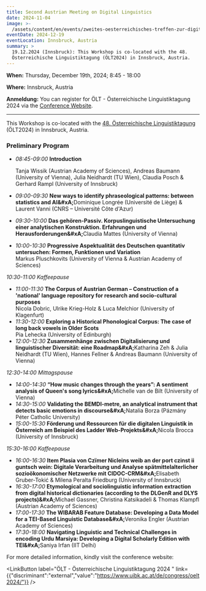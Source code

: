 ```yaml
---
title: Second Austrian Meeting on Digital Linguistics
date: 2024-11-04
image: >-
  /assets/content/en/events/zweites-oesterreichisches-treffen-zur-digitalen-linguistik/image.png
eventDate: 2024-12-19
eventLocation: Innsbruck, Austria
summary: >
  19.12.2024 (Innsbruck): This Workshop is co-located with the 48.
  Österreichische Linguistiktagung (ÖLT2024) in Innsbruck, Austria.
---
```

**When:** Thursday, December 19th, 2024; 8:45 - 18:00

**Where:** Innsbruck, Austria

**Anmeldung:** You can register for ÖLT - Österreichische Linguistiktagung 2024 via the [Conference Website](https://www.uibk.ac.at/de/congress/oelt2024/anmeldung/).

---

This Workshop is co-located with the [48. Österreichische Linguistiktagung](https://www.uibk.ac.at/de/congress/oelt2024/) (ÖLT2024) in Innsbruck, Austria.

### Preliminary Program

* *08:45-09:00* **Introduction**

  Tanja Wissik (Austrian Academy of Sciences), Andreas Baumann (University of Vienna), Julia Neidhardt (TU Wien), Claudia Posch & Gerhard Rampl (University of Innsbruck)
* *09:00-09:30* **New ways to identify phraseological patterns: between statistics and AI\&#xA;**&#x44;ominique Longrée (Université de Liège) & Laurent Vanni (CNRS – Université Côte d'Azur)
* *09:30-10:00* **Das gehören-Passiv. Korpuslinguistische Untersuchung einer analytischen Konstruktion. Erfahrungen und Herausforderungen\&#xA;**&#x43;laudia Mattes (University of Vienna)
* *10:00-10:30* **Progressive Aspektualität des Deutschen quantitativ untersuchen: Formen, Funktionen und Variation** \
  Markus Pluschkovits (University of Vienna & Austrian Academy of Sciences)

*10:30-11:00 Kaffeepause*

* *11:00-11:30* **The Corpus of Austrian German – Construction of a 'national' language repository for research and socio-cultural purposes** \
  Nicola Dobric, Ulrike Krieg-Holz & Luca Melchior (University of Klagenfurt)
* *11:30-12:00* **Exploring a Historical Phonological Corpus: The case of long back vowels in Older Scots** \
  Pia Lehecka (University of Edinburgh)
* *12:00-12:30* **Zusammenhänge zwischen Digitalisierung und linguistischer Diversität: eine Roadmap\&#xA;**&#x4B;atharina Zeh & Julia Neidhardt (TU Wien), Hannes Fellner & Andreas Baumann (University of Vienna)

*12:30-14:00 Mittagspause*

* *14:00-14:30* **“How music changes through the years”: A sentiment analysis of Queen's song lyrics\&#xA;**&#x4D;ichelle van de Bilt (University of Vienna)
* *14:30-15:00* **Validating the BEMDI-metre, an analytical instrument that detects basic emotions in discourse\&#xA;**&#x4E;atalia Borza (Pázmány Péter Catholic University)
* *15:00-15:30* **Förderung und Ressourcen für die digitalen Linguistik in Österreich am Beispiel des Ladder Web-Projekts\&#xA;**&#x4E;icola Brocca (University of Innsbruck)

*15:30-16:00 Kaffeepause*

* *16:00-16:30* **Item Plasia von Czïmer Nicleins weib an der port czinst ii guntsch wein: Digitale Verarbeitung und Analyse spätmittelalterlicher sozioökonomischer Netzwerke mit CIDOC-CRM\&#xA;**&#x45;lisabeth Gruber-Tokić & Milena Peralta Friedburg (University of Innsbruck)
* *16:30-17:00* **Etymological and sociolinguistic information extraction from digital historical dictionaries (according to the DLGenR and DLYS projects)\&#xA;**&#x4D;ichael Gassner, Christina Katsikadeli & Thomas Klampfl (Austrian Academy of Sciences)
* *17:00-17:30* **The WIBARAB Feature Database: Developing a Data Model for a TEI-Based Linguistic Database\&#xA;**&#x56;eronika Engler (Austrian Academy of Sciences)
* *17:30-18:00* **Navigating Linguistic and Technical Challenges in encoding Urdu Marsiya: Developing a Digital Scholarly Edition with TEI\&#xA;**&#x53;aniya Irfan (IIT Delhi)

For more detailed information, kindly visit the conference website:

<LinkButton label="ÖLT - Österreichische Linguistiktagung 2024 " link={{"discriminant":"external","value":"https://www.uibk.ac.at/de/congress/oelt2024/"}} />

